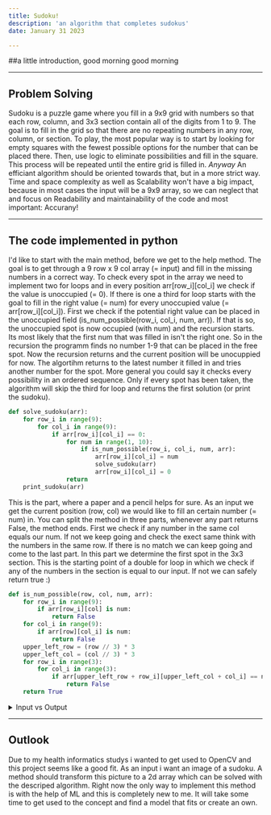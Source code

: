 ```yaml
---
title: Sudoku!
description: 'an algorithm that completes sudokus'
date: January 31 2023

---
```


##a little introduction, good morning good morning

---

## Problem Solving

Sudoku is a puzzle game where you fill in a 9x9 grid with numbers so that each row, column, and 3x3 section contain all of the digits from 1 to 9. The goal is to fill in the grid so that there are no repeating numbers in any row, column, or section. 
To play, the most popular way is to start by looking for empty squares with the fewest possible options for the number that can be placed there. Then, use logic to eliminate possibilities and fill in the square. This process will be repeated until the entire grid is filled in. 
_Anyway_
An efficiant algorithm should be oriented towards that, but in a more strict way. Time and space complexity as well as Scalability won't have a big impact, because in most cases the input will be a 9x9 array, so we can neglect that and focus on Readability and maintainability of the code and most important: Accurany!

---

## The code implemented in python

I'd like to start with the main method, before we get to the help method. The goal is to get through a 9 row x 9 col array (= input) and fill in the missing numbers in a correct way. 
To check every spot in the array we need to implement two for loops and in every position arr[row_i][col_i] we check if the value is unoccupied (= 0). 
If there is one a third for loop starts with the goal to fill in the right value (= num) for every unoccupied value (= arr[row_i][col_i]). 
First we check if the potential right value can be placed in the unoccupied field (is_num_possible(row_i, col_i, num, arr)). If that is so, the unoccupied spot is now occupied (with num) and the recursion starts. 
Its most likely that the first num that was filled in isn't the right one. So in the recursion the programm finds no number 1-9 that can be placed in the free spot. Now the recursion returns and the current position will be unocuppied for now. The algortihm returns to the latest number it filled in and tries another number for the spot. More general you could say it checks every possibility in an ordered sequence. Only if every spot has been taken, the algorithm will skip the third for loop and returns the first solution (or print the sudoku).

```python
def solve_sudoku(arr):
    for row_i in range(9):
        for col_i in range(9):
            if arr[row_i][col_i] == 0:
                for num in range(1, 10):
                    if is_num_possible(row_i, col_i, num, arr):
                        arr[row_i][col_i] = num
                        solve_sudoku(arr)
                        arr[row_i][col_i] = 0
                return
    print_sudoku(arr)
```


This is the part, where a paper and a pencil helps for sure. As an input we get the current position (row, col) we would like to fill an certain number (= num) in.
You can split the method in three parts, whenever any part returns False, the method ends. First we check if any number in the same col equals our num. If not we keep going and check the exect same think with the numbers in the same row. If there is no match we can keep going and come to the last part. 
In this part we determine the first spot in the 3x3 section. This is the starting point of a double for loop in which we check if any of the numbers in the section is equal to our input. If not we can safely return true :) 

```python
def is_num_possible(row, col, num, arr):
    for row_i in range(9):
        if arr[row_i][col] is num:
            return False
    for col_i in range(9):
        if arr[row][col_i] is num:
            return False
    upper_left_row = (row // 3) * 3
    upper_left_col = (col // 3) * 3
    for row_i in range(3):
        for col_i in range(3):
            if arr[upper_left_row + row_i][upper_left_col + col_i] == num:
                return False
    return True
```
<details>
    <summary>Input vs Output</summary>
    | Input                | Output               |
    | -------------------: | -------------------: |
    |0 0 0 / 0 0 7 / 0 3 0 | 2 1 4 / 5 8 7 / 9 3 6| 
    |0 0 0 / 0 0 0 / 5 0 0 | 3 7 6 / 1 9 4 / 5 8 2| 
    |0 5 9 / 0 0 2 / 7 0 0 | 8 5 9 / 6 3 2 / 7 4 1|
    |                      |                      |
    |1 0 0 / 4 0 0 / 0 0 8 | 1 9 7 / 4 6 3 / 2 5 8|
    |0 2 0 / 0 0 5 / 0 0 0 | 6 2 8 / 7 1 5 / 4 9 3|
    |0 4 3 / 8 0 0 / 0 6 0 | 5 4 3 / 8 2 9 / 1 6 7|
    |                      |                      |
    |9 3 0 / 0 0 0 / 0 0 0 | 9 3 1 / 2 5 8 / 6 7 4|
    |0 0 0 / 0 7 0 / 8 2 0 | 4 6 5 / 3 7 1 / 8 2 9|
    |0 8 0 / 9 4 0 / 0 0 5 | 7 8 2 / 9 4 6 / 3 1 5|
</details>

---

## Outlook

Due to my health informatics studys i wanted to get used to OpenCV and this project seems like a good fit. As an input i want an image of a sudoku. A method should transform this picture to a 2d array which can be solved with the descriped algorithm. Right now the only way to implement this method is with the help of ML and this is completely new to me. It will take some time to get used to the concept and find a model that fits or create an own.   
